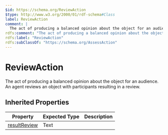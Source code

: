 ```yaml
---
$id: https://schema.org/ReviewAction
$type: http://www.w3.org/2000/01/rdf-schema#Class
label: ReviewAction
comment: |
  The act of producing a balanced opinion about the object for an audience. An agent reviews an object with participants resulting in a review.
rdfs:comment: "The act of producing a balanced opinion about the object for an audience. An agent reviews an object with participants resulting in a review."
rdfs:label: "ReviewAction"
rdfs:subClassOf: "https://schema.org/AssessAction"
---
```


# ReviewAction

The act of producing a balanced opinion about the object for an audience. An agent reviews an object with participants resulting in a review.

## Inherited Properties

| Property | Expected Type | Description |
| --- | --- | --- |
| [resultReview](https://schema.org/resultReview) | Text |  |
